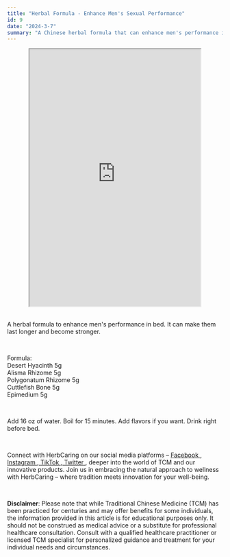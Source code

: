 ```yaml
---
title: "Herbal Formula - Enhance Men's Sexual Performance"
id: 9
date: "2024-3-7"
summary: "A Chinese herbal formula that can enhance men's performance in bed..."
---
```


<center>
  <iframe
    width="400"
    height="600"
    src="https://www.youtube.com/embed/dtCqSk6aJS0"
  ></iframe>
</center>
<br />
<p>
A herbal formula to enhance men's performance in bed. It can make them last longer and become stronger.

</p>
<br />
<p>
  Formula:
  <br />
  Desert Hyacinth 5g
  <br />
  Alisma Rhizome 5g
  <br />
  Polygonatum Rhizome 5g
  <br />
  Cuttlefish Bone 5g
  <br />
  Epimedium 5g
</p>
<br />
<p>
  Add 16 oz of water. Boil for 15 minutes.
  Add flavors if you want. Drink right before bed.
</p>
<br />
<p>
  Connect with HerbCaring on our social media platforms –
  <a href="https://www.facebook.com/herbcaring" target="_blank">
    <u>Facebook</u>
  </a>
  ,<a href="https://www.instagram.com/herbcaring/" target="_blank">
    <u>Instagram</u>
  </a>,<a href="https://www.tiktok.com/@herbcaring" target="_blank">
    <u>TikTok</u>
  </a>,<a href="https://twitter.com/HerbCaring" target="_blank">
    <u>Twitter</u>
  </a>, deeper into the world of TCM and our innovative products. Join us in embracing
  the natural approach to wellness with HerbCaring – where tradition meets innovation
  for your well-being.
</p>
<br />
<p>
  <b>Disclaimer</b>: Please note that while Traditional Chinese Medicine (TCM)
  has been practiced for centuries and may offer benefits for some individuals,
  the information provided in this article is for educational purposes only. It
  should not be construed as medical advice or a substitute for professional
  healthcare consultation. Consult with a qualified healthcare practitioner or
  licensed TCM specialist for personalized guidance and treatment for your
  individual needs and circumstances.
</p>
